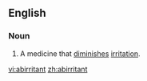 ==English==

===Noun===
{{en-noun}}

# {{medicine}} A medicine that [[diminish]]es [[irritation]].

[[vi:abirritant]]
[[zh:abirritant]]
